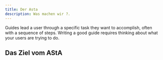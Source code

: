 ```yaml
---
title: Der Asta
description: Was machen wir ?.
---
```


Guides lead a user through a specific task they want to accomplish, often with a sequence of steps.
Writing a good guide requires thinking about what your users are trying to do.


## Das Ziel vom AStA



